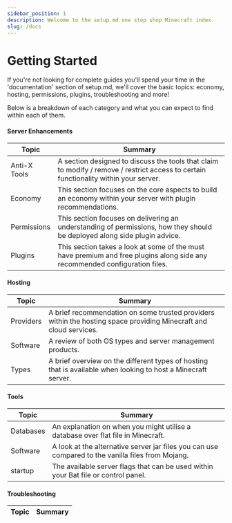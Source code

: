 ```yaml
---
sidebar_position: 1
description: Welcome to the setup.md one stop shop Minecraft index.
slug: /docs
---
```


# Getting Started

If you're not looking for complete guides you'll spend your time in the 'documentation' section of setup.md, we'll cover the basic topics: economy, hosting, permissions, plugins, troubleshooting and more! 

Below is a breakdown of each category and what you can expect to find within each of them.

#### Server Enhancements

 Topic | Summary
------------ |------------
Anti-X Tools | A section designed to discuss the tools that claim to modify / remove / restrict access to certain functionality within your server.
Economy | This section focuses on the core aspects to build an economy within your server with plugin recommendations.
Permissions | This section focuses on delivering an understanding of permissions, how they should be deployed along side plugin advice.
Plugins | This section takes a look at some of the must have premium and free plugins along side any recommended configuration files.


#### Hosting

 Topic | Summary
------------ |------------
Providers | A brief recommendation on some trusted providers within the hosting space providing Minecraft and cloud services.
Software | A review of both OS types and server management products.
Types | A brief overview on the different types of hosting that is available when looking to host a Minecraft server.


#### Tools

 Topic | Summary
------------ |------------
Databases | An explanation on when you might utilise a database over flat file in Minecraft.
Software | A look at the alternative server jar files you can use compared to the vanilla files from Mojang. 
startup | The available server flags that can be used within your Bat file or control panel. 


#### Troubleshooting

 Topic | Summary
------------ |------------
